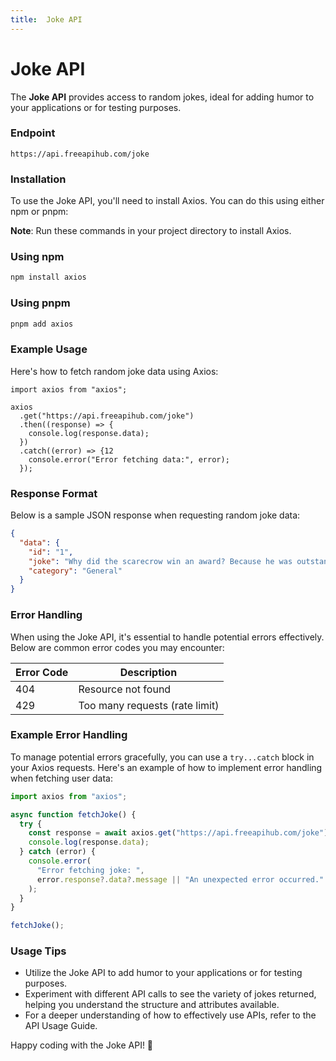 ```yaml
---
title:  Joke API
---
```


# Joke API

The **Joke API** provides access to random jokes, ideal for adding humor to your applications or for testing purposes.

### Endpoint

```shell
https://api.freeapihub.com/joke
```


### Installation

To use the Joke API, you'll need to install Axios. You can do this using either npm or pnpm:

**Note**: Run these commands in your project directory to install Axios.

### Using npm

```bash
npm install axios
```
### Using pnpm

```bash
pnpm add axios
```

### Example Usage

Here's how to fetch random joke data using Axios:

```tsx
import axios from "axios";

axios
  .get("https://api.freeapihub.com/joke")
  .then((response) => {
    console.log(response.data);
  })
  .catch((error) => {12
    console.error("Error fetching data:", error);
  });
```

### Response Format

Below is a sample JSON response when requesting random joke data:

```json
{
  "data": {
    "id": "1",
    "joke": "Why did the scarecrow win an award? Because he was outstanding in his field!",
    "category": "General"
  }
}
```

### Error Handling

When using the Joke API, it's essential to handle potential errors effectively. Below are common error codes you may encounter:

| Error Code | Description                    |
| ---------- | ------------------------------ |
| 404        | Resource not found             |
| 429        | Too many requests (rate limit) |

### Example Error Handling

To manage potential errors gracefully, you can use a `try...catch` block in your Axios requests. Here's an example of how to implement error handling when fetching user data:

```javascript
import axios from "axios";

async function fetchJoke() {
  try {
    const response = await axios.get("https://api.freeapihub.com/joke");
    console.log(response.data);
  } catch (error) {
    console.error(
      "Error fetching joke: ",
      error.response?.data?.message || "An unexpected error occurred."
    );
  }
}

fetchJoke();
```

### Usage Tips

- Utilize the Joke API to add humor to your applications or for testing purposes.
- Experiment with different API calls to see the variety of jokes returned, helping you understand the structure and attributes available.
- For a deeper understanding of how to effectively use APIs, refer to the API Usage Guide.

Happy coding with the Joke API! 🎉
